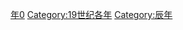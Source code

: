 {{Catnav|頁面分類|历史|歷史時代|年|19世纪各年}}
{{Commons category|1880}}

[[Category:1880年代|年0]]
[[Category:19世纪各年|Category:19世纪各年]]
[[Category:辰年|Category:辰年]]
